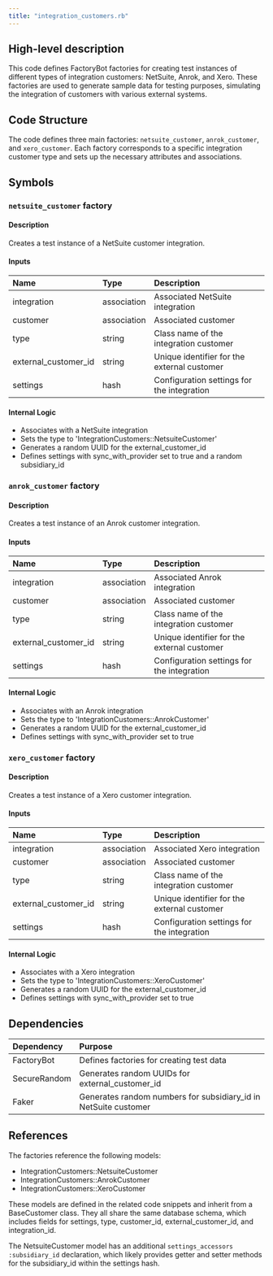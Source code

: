 ```yaml
---
title: "integration_customers.rb"
---
```


## High-level description
This code defines FactoryBot factories for creating test instances of different types of integration customers: NetSuite, Anrok, and Xero. These factories are used to generate sample data for testing purposes, simulating the integration of customers with various external systems.

## Code Structure
The code defines three main factories: `netsuite_customer`, `anrok_customer`, and `xero_customer`. Each factory corresponds to a specific integration customer type and sets up the necessary attributes and associations.

## Symbols

### `netsuite_customer` factory
#### Description
Creates a test instance of a NetSuite customer integration.

#### Inputs
| Name | Type | Description |
|:-----|:-----|:------------|
| integration | association | Associated NetSuite integration |
| customer | association | Associated customer |
| type | string | Class name of the integration customer |
| external_customer_id | string | Unique identifier for the external customer |
| settings | hash | Configuration settings for the integration |

#### Internal Logic
- Associates with a NetSuite integration
- Sets the type to 'IntegrationCustomers::NetsuiteCustomer'
- Generates a random UUID for the external_customer_id
- Defines settings with sync_with_provider set to true and a random subsidiary_id

### `anrok_customer` factory
#### Description
Creates a test instance of an Anrok customer integration.

#### Inputs
| Name | Type | Description |
|:-----|:-----|:------------|
| integration | association | Associated Anrok integration |
| customer | association | Associated customer |
| type | string | Class name of the integration customer |
| external_customer_id | string | Unique identifier for the external customer |
| settings | hash | Configuration settings for the integration |

#### Internal Logic
- Associates with an Anrok integration
- Sets the type to 'IntegrationCustomers::AnrokCustomer'
- Generates a random UUID for the external_customer_id
- Defines settings with sync_with_provider set to true

### `xero_customer` factory
#### Description
Creates a test instance of a Xero customer integration.

#### Inputs
| Name | Type | Description |
|:-----|:-----|:------------|
| integration | association | Associated Xero integration |
| customer | association | Associated customer |
| type | string | Class name of the integration customer |
| external_customer_id | string | Unique identifier for the external customer |
| settings | hash | Configuration settings for the integration |

#### Internal Logic
- Associates with a Xero integration
- Sets the type to 'IntegrationCustomers::XeroCustomer'
- Generates a random UUID for the external_customer_id
- Defines settings with sync_with_provider set to true

## Dependencies
| Dependency | Purpose |
|:-----------|:--------|
| FactoryBot | Defines factories for creating test data |
| SecureRandom | Generates random UUIDs for external_customer_id |
| Faker | Generates random numbers for subsidiary_id in NetSuite customer |

## References
The factories reference the following models:
- IntegrationCustomers::NetsuiteCustomer
- IntegrationCustomers::AnrokCustomer
- IntegrationCustomers::XeroCustomer

These models are defined in the related code snippets and inherit from a BaseCustomer class. They all share the same database schema, which includes fields for settings, type, customer_id, external_customer_id, and integration_id.

The NetsuiteCustomer model has an additional `settings_accessors :subsidiary_id` declaration, which likely provides getter and setter methods for the subsidiary_id within the settings hash.